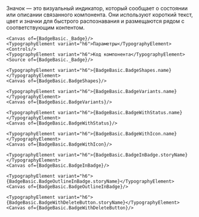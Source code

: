 
<Meta of={BadgeBasic}/>

<Unstyled>
    <StoryHeader header="Бейдж" tags={["small", "default"]}>
        <TypographyElement variant="text-secondary">Значок — это визуальный индикатор, который сообщает о состоянии или
            описании связанного компонента. Они используют короткий текст, цвет и значки для быстрого распознавания и
            размещаются рядом с соответствующим контентом.</TypographyElement>
    </StoryHeader>

    <Canvas of={BadgeBasic._Badge}/>
    <TypographyElement variant="h6">Параметры</TypographyElement>
    <Controls/>
    <TypographyElement variant="h6">Код компонента</TypographyElement>
    <Source of={BadgeBasic._Badge}/>

    <TypographyElement variant="h6">{BadgeBasic.BadgeShapes.name}</TypographyElement>
    <Canvas of={BadgeBasic.BadgeShapes}/>

    <TypographyElement variant="h6">{BadgeBasic.BadgeVariants.name}</TypographyElement>
    <Canvas of={BadgeBasic.BadgeVariants}/>

    <TypographyElement variant="h6">{BadgeBasic.BadgeWithStatus.name}</TypographyElement>
    <Canvas of={BadgeBasic.BadgeWithStatus}/>

    <TypographyElement variant="h6">{BadgeBasic.BadgeWithIcon.name}</TypographyElement>
    <Canvas of={BadgeBasic.BadgeWithIcon}/>

    <TypographyElement variant="h6">{BadgeBasic.BadgeInBadge.storyName}</TypographyElement>
    <Canvas of={BadgeBasic.BadgeInBadge}/>

    <TypographyElement variant="h6">{BadgeBasic.BadgeOutlineInBadge.storyName}</TypographyElement>
    <Canvas of={BadgeBasic.BadgeOutlineInBadge}/>

    <TypographyElement variant="h6">{BadgeBasic.BadgeWithDeleteButton.storyName}</TypographyElement>
    <Canvas of={BadgeBasic.BadgeWithDeleteButton}/>
</Unstyled>